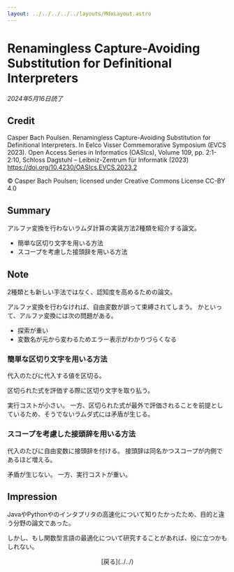 ```yaml
---
layout: ../../../../../layouts/MdxLayout.astro
---
```


# Renamingless Capture-Avoiding Substitution for Definitional Interpreters

_2024年5月16日読了_



## Credit

Casper Bach Poulsen. Renamingless Capture-Avoiding Substitution for Definitional Interpreters. In Eelco Visser Commemorative Symposium (EVCS 2023). Open Access Series in Informatics (OASIcs), Volume 109, pp. 2:1-2:10, Schloss Dagstuhl – Leibniz-Zentrum für Informatik (2023)
https://doi.org/10.4230/OASIcs.EVCS.2023.2

© Casper Bach Poulsen; licensed under Creative Commons License CC-BY 4.0


## Summary

アルファ変換を行わないラムダ計算の実装方法2種類を紹介する論文。

- 簡単な区切り文字を用いる方法
- スコープを考慮した接頭辞を用いる方法


## Note

2種類とも新しい手法ではなく、認知度を高めるための論文。

アルファ変換を行わなければ、自由変数が誤って束縛されてしまう。
かといって、アルファ変換には次の問題がある。

- 探索が重い
- 変数名が元から変わるためエラー表示がわかりづらくなる

### 簡単な区切り文字を用いる方法

代入のたびに代入する値を区切る。

区切られた式を評価する際に区切り文字を取り払う。

実行コストが小さい。
一方、区切られた式が最外で評価されることを前提としているため、そうでないラムダ式には矛盾が生じる。

### スコープを考慮した接頭辞を用いる方法

代入のたびに自由変数に接頭辞を付ける。
接頭辞は同名かつスコープが内側であるほど増える。

矛盾が生じない。
一方、実行コストが重い。


## Impression

JavaやPythonやのインタプリタの高速化について知りたかったため、目的と違う分野の論文であった。

しかし、もし関数型言語の最適化について研究することがあれば、役に立つかもしれない。



<div style="text-align: center">
    [戻る](../../)
</div>
